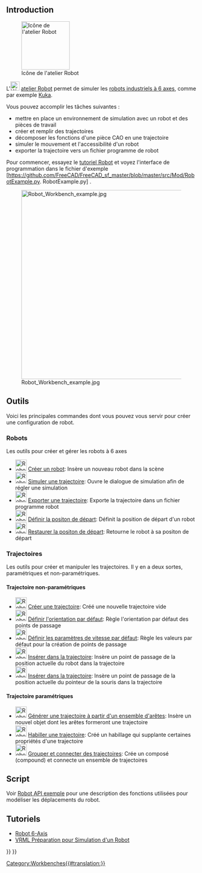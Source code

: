 <languages/>

{{Docnav/fr
|[[Reverse_Engineering_Workbench/fr|Atelier Reverse Engineering]]
|[[Sketcher_Workbench/fr|Atelier Sketcher]]
|IconL=Workbench_Reverse_Engineering.svg
|IconR=Workbench_Sketcher.svg
}}

<div class="mw-translate-fuzzy">
{{VeryImportantMessage|L'atelier Robot n'est plus maintenu. Si vous avez de l'expérience avec le sujet et que vous souhaitez le maintenir, veuillez indiquer votre intention dans la section développeur du [https://forum.freecadweb.org/index.php forum FreeCAD].
</div>

La raison pour laquelle cet atelier se trouve toujours dans le code source principal est que cet atelier est programmé en C++. Si cet atelier pouvait être programmé en Python, alors il pourrait être transformé en [[external_workbenches/fr|atelier externe]] et il pourrait être déplacé vers un référentiel distinct.
}}

== Introduction ==

[[Image:Workbench_Robot.svg|thumb|128px|Icône de l'atelier Robot]]

L'[[Image:Workbench_Robot.svg|24px]] [[Robot_Workbench/fr|atelier Robot]] permet de simuler les [[Robot_6-Axis/fr|robots industriels à 6 axes]], comme par exemple [http://kuka.com/ Kuka].

Vous pouvez accomplir les tâches suivantes :
* mettre en place un environnement de simulation avec un robot et des pièces de travail
* créer et remplir des trajectoires
* décomposer les fonctions d'une pièce CAO en une trajectoire
* simuler le mouvement et l'accessibilité d'un robot
* exporter la trajectoire vers un fichier programme de robot

Pour commencer, essayez le [[Robot_tutorial/fr|tutoriel Robot]] et voyez l'interface de programmation dans le fichier d'exemple [https://github.com/FreeCAD/FreeCAD_sf_master/blob/master/src/Mod/RobotExample.py. RobotExample.py] .

{{TOCright}}
[[Image:Robot_Workbench_example.jpg|500px]]

== Outils ==
Voici les principales commandes dont vous pouvez vous servir pour créer une configuration de robot. 

=== Robots ===
Les outils pour créer et gérer les robots à 6 axes

* [[Image:Robot_CreateRobot.svg|30px]] [[Robot_CreateRobot/fr|Créer un robot]]: Insère un nouveau robot dans la scène
* [[Image:Robot_Simulate.svg|30px]] [[Robot_Simulate/fr|Simuler une trajectoire]]: Ouvre le dialogue de simulation afin de régler une simulation
* [[Image:Robot_Export.svg|30px]] [[Robot_Export/fr|Exporter une trajectoire]]: Exporte la trajectoire dans un fichier programme robot
* [[Image:Robot_SetHomePos.svg|30px]] [[Robot_SetHomePos/fr|Définir la positon de départ]]: Définit la position de départ d'un robot
* [[Image:Robot_RestoreHomePos.svg|30px]] [[Robot_RestoreHomePos/fr|Restaurer la positon de départ]]: Retourne le robot à sa positon de départ

=== Trajectoires ===
Les outils pour créer et manipuler les trajectoires. Il y en a deux sortes, paramétriques et non-paramétriques.

==== Trajectoire non-paramétriques ====
* [[Image:Robot_CreateTrajectory.svg|30px]] [[Robot_CreateTrajectory/fr|Créer une trajectoire]]: Créé une nouvelle trajectoire vide
* [[Image:Robot_SetDefaultOrientation.svg|30px]] [[Robot_SetDefaultOrientation/fr|Définir l'orientation par défaut]]: Règle l'orientation par défaut des points de passage
* [[Image:Robot_SetDefaultValues.svg|30px]] [[Robot_SetDefaultValues/fr|Définir les paramètres de vitesse par défaut]]: Règle les valeurs par défaut pour la création de points de passage
* [[Image:Robot_InsertWaypoint.svg|30px]] [[Robot_InsertWaypoint/fr|Insérer dans la trajectoire]]: Insère un point de passage de la position actuelle du robot dans la trajectoire
* [[Image:Robot_InsertWaypointPre.svg|30px]] [[Robot_InsertWaypointPre/fr|Insérer dans la trajectoire]]: Insère un point de passage de la position actuelle du pointeur de la souris dans la trajectoire

==== Trajectoire paramétriques ====
* [[Image:Robot_Edge2Trac.svg|30px]] [[Robot_Edge2Trac/fr|Générer une trajectoire à partir d'un ensemble d'arêtes]]: Insère un nouvel objet dont les arêtes formeront une trajectoire
* [[Image:Robot_TrajectoryDressUp.svg|30px]] [[Robot_TrajectoryDressUp/fr|Habiller une trajectoire]]: Créé un habillage qui supplante certaines propriétés d'une trajectoire
* [[Image:Robot_TrajectoryCompound.svg|30px]] [[Robot_TrajectoryCompound/fr|Grouper et connecter des trajectoires]]: Crée un composé (compound) et connecte un ensemble de trajectoires

<span id="Scripting"></span>
==Script==

Voir [[Robot_API_example/fr|Robot API exemple]] pour une description des fonctions utilisées pour modéliser les déplacements du robot.

== Tutoriels == 
* [[Robot 6-Axis/fr|Robot 6-Axis]] 
* [[VRML Preparation for Robot Simulation/fr|VRML Préparation pour Simulation d'un Robot]]


{{Docnav/fr
|[[Reverse_Engineering_Workbench/fr|Atelier Reverse Engineering]]
|[[Sketcher_Workbench/fr|Atelier Sketcher]]
|IconL=Workbench_Reverse_Engineering.svg
|IconR=Workbench_Sketcher.svg
}}

{{Robot Tools navi{{#translation:}}}}
{{Userdocnavi{{#translation:}}}}
[[Category:Workbenches{{#translation:}}]]